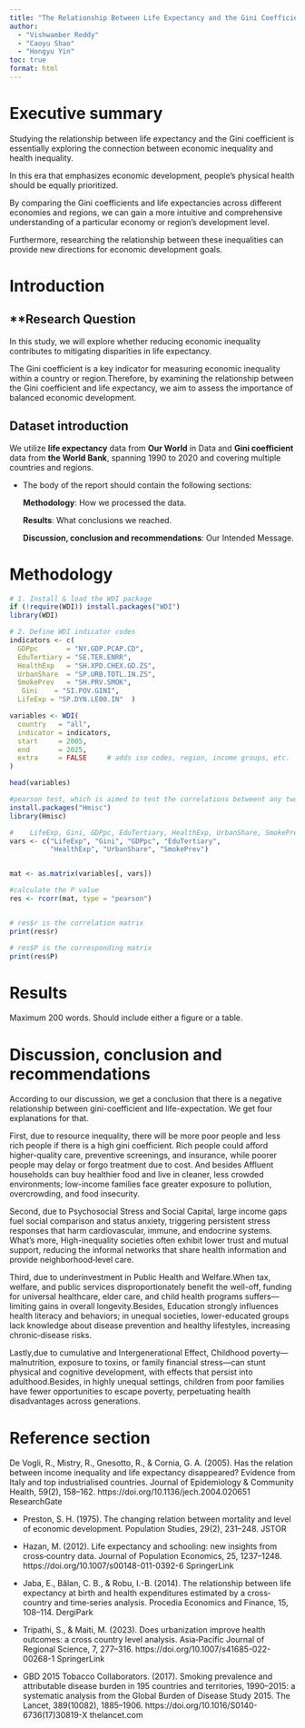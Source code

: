 ```yaml
---
title: "The Relationship Between Life Expectancy and the Gini Coefficient"
author:
  - "Vishwamber Reddy"
  - "Caoyu Shao"
  - "Hongyu Yin"
toc: true
format: html
---
```


# **Executive summary**

Studying the relationship between life expectancy and the Gini coefficient is essentially exploring the connection between economic inequality and health inequality.

In this era that emphasizes economic development, people's physical health should be equally prioritized.

By comparing the Gini coefficients and life expectancies across different economies and regions, we can gain a more intuitive and comprehensive understanding of a particular economy or region's development level.

Furthermore, researching the relationship between these inequalities can provide new directions for economic development goals.

# **Introduction**

## **Research Question
In this study, we will explore whether reducing economic inequality contributes to mitigating disparities in life expectancy.

The Gini coefficient is a key indicator for measuring economic inequality within a country or region.Therefore, by examining the relationship between the Gini coefficient and life expectancy, we aim to assess the importance of balanced economic development.

## **Dataset introduction**

We utilize **life expectancy** data from **Our World** in Data and **Gini coefficient** data from **the World Bank**, spanning 1990 to 2020 and covering multiple countries and regions.

-   The body of the report should contain the following sections:

    **Methodology**: How we processed the data.

    **Results**: What conclusions we reached.

    **Discussion, conclusion and recommendations**: Our Intended Message.

# **Methodology**

```r
# 1. Install & load the WDI package
if (!require(WDI)) install.packages("WDI")
library(WDI)

# 2. Define WDI indicator codes
indicators <- c(
  GDPpc       = "NY.GDP.PCAP.CD",     
  EduTertiary = "SE.TER.ENRR",       
  HealthExp   = "SH.XPD.CHEX.GD.ZS",  
  UrbanShare  = "SP.URB.TOTL.IN.ZS",  
  SmokePrev   = "SH.PRV.SMOK",        
   Gini    = "SI.POV.GINI",    
  LifeExp = "SP.DYN.LE00.IN"  )

variables <- WDI(
  country   = "all",
  indicator = indicators,
  start     = 2005,
  end       = 2025,
  extra     = FALSE     # adds iso codes, region, income groups, etc.
)

head(variables)
```

```r
#pearson test, which is aimed to test the correlations betweent any two variables
install.packages("Hmisc")
library(Hmisc)

#    LifeExp, Gini, GDPpc, EduTertiary, HealthExp, UrbanShare, SmokePrev
vars <- c("LifeExp", "Gini", "GDPpc", "EduTertiary",
          "HealthExp", "UrbanShare", "SmokePrev")


mat <- as.matrix(variables[, vars])

#calculate the P value
res <- rcorr(mat, type = "pearson")


# res$r is the correlation matrix
print(res$r)

# res$P is the corresponding matrix
print(res$P)

```

# **Results**

Maximum 200 words. Should include either a figure or a table.

# **Discussion, conclusion and recommendations**
According to our discussion, we get a conclusion that there is a negative 
relationship between gini-coefficient and life-expectation. 
We get four explanations for that.

First, due to resource inequality, there will be more poor people and 
less rich people if there is a high gini coefficient. Rich people could afford
higher-quality care, preventive screenings, and insurance, while 
poorer people may delay or forgo treatment due to cost. And besides Affluent 
households can buy healthier food and live in cleaner, less crowded 
environments; low-income families face greater exposure to pollution, 
overcrowding, and food insecurity.

Second, due to Psychosocial Stress and Social Capital, large income gaps fuel 
social comparison and status anxiety, triggering persistent stress responses 
that harm cardiovascular, immune, and endocrine systems. What's more, 
High-inequality societies often exhibit lower trust and mutual support, 
reducing the informal networks that share health information and 
provide neighborhood‐level care.

Third, due to underinvestment in Public Health and Welfare.When tax, welfare,
and public services disproportionately benefit the well-off, funding for 
universal healthcare, elder care, and child health programs suffers—limiting 
gains in overall longevity.Besides, Education strongly influences health 
literacy and behaviors; in unequal societies, lower-educated groups 
lack knowledge about disease prevention and healthy lifestyles, increasing
chronic‐disease risks.

Lastly,due to cumulative and Intergenerational Effect, Childhood 
poverty—malnutrition, exposure to toxins, or family financial stress—can 
stunt physical and cognitive development, with effects that persist into 
adulthood.Besides, in highly unequal settings, children from poor families 
have fewer opportunities to escape poverty, perpetuating health 
disadvantages across generations.

# **Reference section**

De Vogli, R., Mistry, R., Gnesotto, R., & Cornia, G. A. (2005). Has
    the relation between income inequality and life expectancy
    disappeared? Evidence from Italy and top industrialised countries.
    Journal of Epidemiology & Community Health, 59(2), 158–162.
    https://doi.org/10.1136/jech.2004.020651 ResearchGate

-   Preston, S. H. (1975). The changing relation between mortality and
    level of economic development. Population Studies, 29(2), 231–248.
    JSTOR

-   Hazan, M. (2012). Life expectancy and schooling: new insights from
    cross‐country data. Journal of Population Economics, 25, 1237–1248.
    https://doi.org/10.1007/s00148-011-0392-6 SpringerLink

-   Jaba, E., Bălan, C. B., & Robu, I.-B. (2014). The relationship
    between life expectancy at birth and health expenditures estimated
    by a cross‐country and time‐series analysis. Procedia Economics and
    Finance, 15, 108–114. DergiPark

-   Tripathi, S., & Maiti, M. (2023). Does urbanization improve health
    outcomes: a cross country level analysis. Asia‐Pacific Journal of
    Regional Science, 7, 277–316.
    https://doi.org/10.1007/s41685-022-00268-1 SpringerLink

-   GBD 2015 Tobacco Collaborators. (2017). Smoking prevalence and
    attributable disease burden in 195 countries and territories,
    1990–2015: a systematic analysis from the Global Burden of Disease
    Study 2015. The Lancet, 389(10082), 1885–1906.
    https://doi.org/10.1016/S0140-6736(17)30819-X thelancet.com


